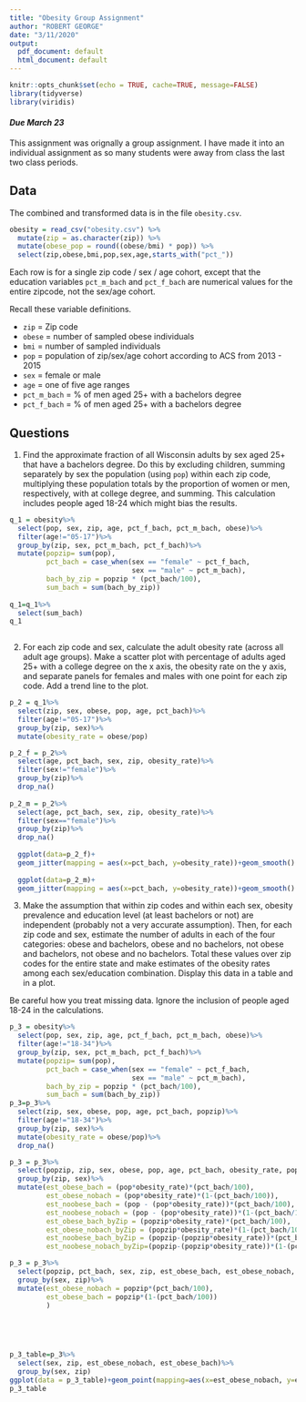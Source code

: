 ---
title: "Obesity Group Assignment"
author: "ROBERT GEORGE"
date: "3/11/2020"
output:
  pdf_document: default
  html_document: default
---

```{r setup, include=FALSE}
knitr::opts_chunk$set(echo = TRUE, cache=TRUE, message=FALSE)
library(tidyverse)
library(viridis)
```

#### *Due March 23*

This assignment was orignally a group assignment.
I have made it into an individual assignment as so many students were away from class the last two class periods.

## Data

The combined and transformed data is in the file `obesity.csv`.

```{r data}
obesity = read_csv("obesity.csv") %>% 
  mutate(zip = as.character(zip)) %>% 
  mutate(obese_pop = round((obese/bmi) * pop)) %>% 
  select(zip,obese,bmi,pop,sex,age,starts_with("pct_"))
```

Each row is for a single zip code / sex / age cohort, except that the education
variables `pct_m_bach` and `pct_f_bach` are numerical values for the entire zipcode, not the sex/age cohort.

Recall these variable definitions.

- `zip` = Zip code
- `obese` = number of sampled obese individuals
- `bmi` = number of sampled individuals
- `pop` = population of zip/sex/age cohort according to ACS from 2013 - 2015
- `sex` = female or male
- `age` = one of five age ranges
- `pct_m_bach` = % of men aged 25+ with a bachelors degree
- `pct_f_bach` = % of men aged 25+ with a bachelors degree

## Questions

1. Find the approximate fraction of all Wisconsin adults by sex aged 25+ that have a bachelors degree. Do this by excluding children, summing separately by sex the population (using `pop`) within each zip code, multiplying these population totals by the proportion of women or men, respectively, with at college degree, and summing. This calculation includes people aged 18-24 which might bias the results.

```{r education-by-sex}
q_1 = obesity%>%
  select(pop, sex, zip, age, pct_f_bach, pct_m_bach, obese)%>%
  filter(age!="05-17")%>%
  group_by(zip, sex, pct_m_bach, pct_f_bach)%>%
  mutate(popzip= sum(pop),
         pct_bach = case_when(sex == "female" ~ pct_f_bach,
                              sex == "male" ~ pct_m_bach),
         bach_by_zip = popzip * (pct_bach/100),
         sum_bach = sum(bach_by_zip))
         
q_1=q_1%>%
  select(sum_bach)
q_1
            
```

2. For each zip code and sex, calculate the adult obesity rate (across all adult age groups). Make a scatter plot with percentage of adults aged 25+ with a college degree on the x axis, the obesity rate on the y axis, and separate panels for females and males with one point for each zip code.
Add a trend line to the plot.

```{r plot-obesity-by-education}
p_2 = q_1%>%
  select(zip, sex, obese, pop, age, pct_bach)%>%
  filter(age!="05-17")%>%
  group_by(zip, sex)%>%
  mutate(obesity_rate = obese/pop)

p_2_f = p_2%>%
  select(age, pct_bach, sex, zip, obesity_rate)%>%
  filter(sex!="female")%>%
  group_by(zip)%>%
  drop_na()
  
p_2_m = p_2%>%
  select(age, pct_bach, sex, zip, obesity_rate)%>%
  filter(sex=="female")%>%
  group_by(zip)%>%
  drop_na()
  
  ggplot(data=p_2_f)+
  geom_jitter(mapping = aes(x=pct_bach, y=obesity_rate))+geom_smooth()
  
  ggplot(data=p_2_m)+
  geom_jitter(mapping = aes(x=pct_bach, y=obesity_rate))+geom_smooth()
```

3. Make the assumption that within zip codes and within each sex, obesity prevalence and education level (at least bachelors or not) are independent (probably not a very accurate assumption). Then, for each zip code and sex, estimate the number of adults in each of the four categories: obese and bachelors, obese and no bachelors, not obese and bachelors, not obese and no bachelors.
Total these values over zip codes for the entire state and make estimates of the obesity rates among each sex/education combination.
Display this data in a table and in a plot.

Be careful how you treat missing data.
Ignore the inclusion of people aged 18-24 in the calculations.

```{r obesity-rates-by-sex-education}
p_3 = obesity%>%
  select(pop, sex, zip, age, pct_f_bach, pct_m_bach, obese)%>%
  filter(age!="18-34")%>%
  group_by(zip, sex, pct_m_bach, pct_f_bach)%>%
  mutate(popzip= sum(pop),
         pct_bach = case_when(sex == "female" ~ pct_f_bach,
                              sex == "male" ~ pct_m_bach),
         bach_by_zip = popzip * (pct_bach/100),
         sum_bach = sum(bach_by_zip))
p_3=p_3%>%
  select(zip, sex, obese, pop, age, pct_bach, popzip)%>%
  filter(age!="18-34")%>%
  group_by(zip, sex)%>%
  mutate(obesity_rate = obese/pop)%>%
  drop_na()

p_3 = p_3%>%
  select(popzip, zip, sex, obese, pop, age, pct_bach, obesity_rate, popzip)%>%
  group_by(zip, sex)%>%
  mutate(est_obese_bach = (pop*obesity_rate)*(pct_bach/100),
         est_obese_nobach = (pop*obesity_rate)*(1-(pct_bach/100)),
         est_noobese_bach = (pop - (pop*obesity_rate))*(pct_bach/100),
         est_noobese_nobach = (pop - (pop*obesity_rate))*(1-(pct_bach/100)),
         est_obese_bach_byZip = (popzip*obesity_rate)*(pct_bach/100),
         est_obese_nobach_byZip = (popzip*obesity_rate)*(1-(pct_bach/100)),
         est_noobese_bach_byZip = (popzip-(popzip*obesity_rate))*(pct_bach/100),
         est_noobese_nobach_byZip=(popzip-(popzip*obesity_rate))*(1-(pct_bach/100)))

p_3 = p_3%>%
  select(popzip, pct_bach, sex, zip, est_obese_bach, est_obese_nobach, est_noobese_bach, est_noobese_nobach, est_obese_bach_byZip, est_obese_nobach_byZip, est_noobese_bach_byZip, est_noobese_nobach_byZip)%>%
  group_by(sex, zip)%>%
  mutate(est_obese_nobach = popzip*(pct_bach/100), 
         est_obese_bach = popzip*(1-(pct_bach/100))
         )


  
  

p_3_table=p_3%>%
  select(sex, zip, est_obese_nobach, est_obese_bach)%>%
  group_by(sex, zip)
ggplot(data = p_3_table)+geom_point(mapping=aes(x=est_obese_nobach, y=est_obese_bach))
p_3_table
```